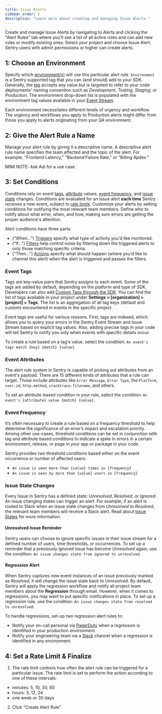 ```yaml
---
title: Issue Alerts
sidebar_order: 2
description: "Learn more about creating and managing Issue Alerts."
---
```


Create and manage Issue Alerts by navigating to Alerts and clicking the "Alert Rules" tab where you'll see a list of all active rules and can add new rules or modify existing ones. Select your project and choose Issue Alert. Sentry users with admin permissions or higher can create alerts.

## 1: Choose an Environment
Specify which [environment(s)](/platforms/javascript/configuration/environments/) will use this particular alert rule. `Environment` is a Sentry supported tag that you can (and should) add to your SDK. Generally, the [tag](/platforms/javascript/enriching-events/tags/) accepts any value but is targeted to refer to your code deployments' naming convention such as _Development_, _Testing_, _Staging_, or _Production_. The environment drop-down list is populated with the environment tag values available in your [Event Stream](/product/accounts/quotas/manage-event-stream-guide/).

Each environment necessitates different levels of urgency and workflow. The urgency and workflows you apply to Production alerts might differ from those you apply to alerts originating from your QA environment.

## 2: Give the Alert Rule a Name
Manage your alert rule by giving it a descriptive name. A descriptive alert rule name specifies the team affected and the topic of the alert. For example, "Frontend Latency," "Backend Failure Rate," or "Billing Apdex."

MIMI NOTE: Ask Adi for a use case

## 3: Set Conditions
Conditions rely on event [tags](#event-tags), [attribute](#event-attributes) values, [event frequency](#event-frequency), and [issue state](#issue-state-changes) changes. Conditions are evaluated for an issue alert **each time** Sentry receives a new event, subject to [rate limits](/product/alerts-notifications/issue-alerts/#rate-limit). Customize your alerts by setting conditions for notifying the most relevant team members. Define who to notify about what error, when, and how, making sure errors are getting the proper audience's attention.

Alert conditions have three parts:

- ("When...") [Triggers](/product/alerts-notifications/issue-alerts/#triggers) specify what type of activity you'd like monitored.
- ("If...") [Filters](/product/alerts-notifications/issue-alerts/#filters) help control noise by filtering down the triggered alerts to only those matching specific criteria.
- ("Then...") [Actions](/product/alerts-notifications/issue-alerts/#actions) specify what should happen (where you'd like to channel this alert) when the alert is triggered and passes the filters.

### Event Tags

Tags are key-value pairs that Sentry assigns to each event. Some of the tags are added by default, depending on the platform and type of SDK. Developers can also add [Custom Tags through the SDK](/platforms/javascript/enriching-events/tags/). You can find the list of tags available in your project under **Settings > [organization] > [project] > Tags**. The list is an aggregation of all tag keys (default and custom) encountered in events in the specific project.

Event tags are useful for various reasons. First, tags are indexed, which allows you to query your errors in the Sentry Event Stream and Issue Stream based on explicit tag values. Also, adding precise tags in your code will tell Sentry to notify you only when events with specific details occur.

To create a rule based on a tag's value, select the condition: `An event's tags match {key} {match} {value}`.

### Event Attributes

The alert rule system in Sentry is capable of picking out attributes from an event's payload. There are 15 different kinds of attributes that a rule can target. Those include attributes like `Error Message`, `Error Type`, the `Platform`, `user.id`, `http.method`, `stacktrace.filename`, and others.

To set an attribute-based condition in your rule, select the condition: `An event's {attribute} value {match} {value}`.

### Event Frequency

It’s often necessary to create a rule based on a frequency threshold to help determine the significance of an error’s impact and escalation priority. Among other use-cases, threshold conditions can be set in conjunction with tag and attribute based conditions to indicate a spike in errors in a certain environment, release, or page in your app or package in your code.

Sentry provides two threshold conditions based either on the event occurrence or number of affected users:

- `An issue is seen more than {value} times in {frequency}`
- `An issue is seen by more than {value} users in {frequency}`

### Issue State Changes

Every Issue in Sentry has a defined state: _Unresolved_, _Resolved_, or _Ignored_. An issue changing states can trigger an alert. For example, if an alert is routed to Slack when an issue state changes from _Unresolved_ to _Resolved_, the relevant team members will receive a Slack alert. Read about [Issue States](/product/alerts-notifications/notifications/#issue-states) for more information.

#### Unresolved Issue Reminder

Sentry users can choose to ignore specific issues in their issue stream for a defined number of users, time thresholds, or occurrences. To set up a reminder that a previously _Ignored_ issue has become _Unresolved_ again, use the condition: `An issue changes state from ignored to unresolved`.

#### Regression Alert

When Sentry captures new event instances of an issue previously marked as _Resolved_, it will change the issue state back to _Unresolved_. By default, Sentry will apply the regression workflow and notify all project team members about the **Regression** through email. However, when it comes to regressions, you may want to put specific notifications in place. To set up a regression rule, use the condition: `An issue changes state from resolved to unresolved`.

To handle regressions, set-up two regression alert rules to:

- Notify your on-call personal via [PagerDuty](/product/integrations/pagerduty/) when a regression is identified in your production environment.
- Notify your engineering team via a [Slack](/product/integrations/slack/) channel when a regression is identified in any environment.

## 4: Set a Rate Limit & Finalize
1. The rate limit controls how often the alert rule can be triggered for a particular issue. The rate limit is set to perform the action according to one of these intervals:

- minutes: 5, 10, 30, 60
- hours: 3, 12, 24
- one week or 30 days

2. Click "Create Alert Rule".
